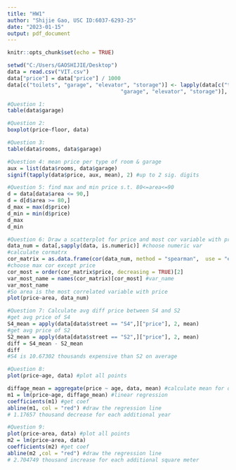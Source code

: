 ---
title: "HW1"
author: "Shijie Gao, USC ID:6037-6293-25"
date: "2023-01-15"
output: pdf_document
---

```{r setup, include=FALSE}
knitr::opts_chunk$set(echo = TRUE)
```
```{r}
setwd("C:/Users/GAOSHIJIE/Desktop")
data = read.csv("VIT.csv")
data["price"] = data["price"] / 1000
data[c("toilets", "garage", "elevator", "storage")] <- lapply(data[c("toilets", 
                                    "garage", "elevator", "storage")], factor)

#Question 1:
table(data$garage) 

#Question 2:
boxplot(price~floor, data) 

#Question 3:
table(data$rooms, data$garage) 

#Question 4: mean price per type of room & garage
aux = list(data$rooms, data$garage)
signif(tapply(data$price, aux, mean), 2) #up to 2 sig. digits

#Question 5: find max and min price s.t. 80<=area<=90
d = data[data$area <= 90,]
d = d[d$area >= 80,]
d_max = max(d$price)
d_min = min(d$price)
d_max
d_min

#Question 6: Draw a scatterplot for price and most cor variable with price
data_num = data[,sapply(data, is.numeric)] #choose numeric var
#calculate cormatrx
cor_matrix = as.data.frame(cor(data_num, method = "spearman",  use = "everything")) 
#choose max cor except price
cor_most = order(cor_matrix$price, decreasing = TRUE)[2] 
var_most_name = names(cor_matrix)[cor_most] #var_name
var_most_name
#So area is the most correlated variable with price
plot(price~area, data_num) 

#Question 7: Calculate avg diff price between S4 and S2
#get avg price of S4
S4_mean = apply(data[data$street == "S4",]["price"], 2, mean) 
#get avg price of S2
S2_mean = apply(data[data$street == "S2",]["price"], 2, mean) 
diff = S4_mean - S2_mean
diff
#S4 is 10.67302 thousands expensive than S2 on average

#Question 8: 
plot(price~age, data) #plot all points

diffage_mean = aggregate(price ~ age, data, mean) #calculate mean for different age
m1 = lm(price~age, diffage_mean) #linear regression
coefficients(m1) #get coef
abline(m1, col = "red") #draw the regression line
# 1.17657 thousand decrease for each additional year

#Question 9:
plot(price~area, data) #plot all points
m2 = lm(price~area, data)
coefficients(m2) #get coef
abline(m2 ,col = "red") #draw the regression line
# 2.704749 thousand increase for each additional square meter
```